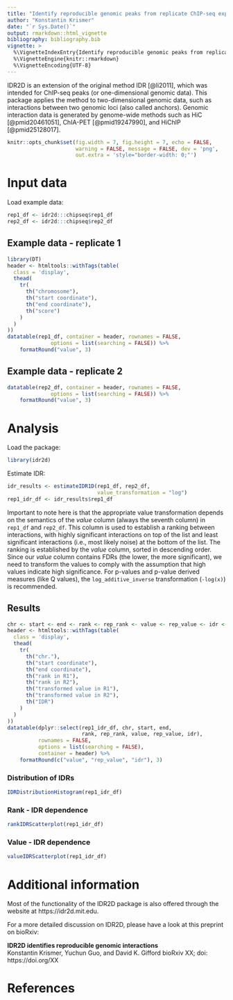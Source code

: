 ```yaml
---
title: "Identify reproducible genomic peaks from replicate ChIP-seq experiments"
author: "Konstantin Krismer"
date: "`r Sys.Date()`"
output: rmarkdown::html_vignette
bibliography: bibliography.bib
vignette: >
  %\VignetteIndexEntry{Identify reproducible genomic peaks from replicate ChIP-seq experiments}
  %\VignetteEngine{knitr::rmarkdown}
  %\VignetteEncoding{UTF-8}
---
```


IDR2D is an extension of the original method IDR [@li2011], which was intended for
ChIP-seq peaks (or one-dimensional genomic data). This package applies the
method to two-dimensional genomic data, such as interactions between two
genomic loci (also called anchors). Genomic interaction data is generated by
genome-wide methods such as HiC [@pmid20461051], ChIA-PET [@pmid19247990], 
and HiChIP [@pmid25128017].

```r
knitr::opts_chunk$set(fig.width = 7, fig.height = 7, echo = FALSE,
                      warning = FALSE, message = FALSE, dev = 'png',
                      out.extra = 'style="border-width: 0;"')
```

# Input data

Load example data:
```r
rep1_df <- idr2d:::chipseq$rep1_df
rep2_df <- idr2d:::chipseq$rep2_df
```

## Example data - replicate 1

```r
library(DT)
header <- htmltools::withTags(table(
  class = 'display',
  thead(
    tr(
      th("chromosome"),
      th("start coordinate"),
      th("end coordinate"),
      th("score")
    )
  )
))
datatable(rep1_df, container = header, rownames = FALSE,
              options = list(searching = FALSE)) %>%
    formatRound("value", 3)
```

## Example data - replicate 2

```r
datatable(rep2_df, container = header, rownames = FALSE,
              options = list(searching = FALSE)) %>%
    formatRound("value", 3)
```


# Analysis

Load the package:
```r
library(idr2d)
```

Estimate IDR:
```r
idr_results <- estimateIDR1D(rep1_df, rep2_df, 
                             value_transformation = "log")
rep1_idr_df <- idr_results$rep1_df
```

Important to note here is that the appropriate value transformation depends
on the semantics of the *value* column (always the seventh column) in `rep1_df`
and `rep2_df`. This column is used to establish a ranking between interactions,
with highly significant interactions on top of the list and least significant
interactions (i.e., most likely noise) at the bottom of the list. The ranking
is established by the *value* column, sorted in descending order. Since our 
*value* column contains FDRs (the lower, the more significant), we need to
transform the values to comply with the assumption that high values indicate
high significance. For p-values and p-value derived measures (like Q values),
the `log_additive_inverse` transformation (`-log(x)`) is recommended.

## Results

```r
chr <- start <- end <- rank <- rep_rank <- value <- rep_value <- idr <- NULL
header <- htmltools::withTags(table(
  class = 'display',
  thead(
    tr(
      th("chr."),
      th("start coordinate"),
      th("end coordinate"),
      th("rank in R1"),
      th("rank in R2"),
      th("transformed value in R1"),
      th("transformed value in R2"),
      th("IDR")
    )
  )
))
datatable(dplyr::select(rep1_idr_df, chr, start, end,
                        rank, rep_rank, value, rep_value, idr), 
          rownames = FALSE,
          options = list(searching = FALSE),
          container = header) %>%
    formatRound(c("value", "rep_value", "idr"), 3)
```

### Distribution of IDRs

```r
IDRDistributionHistogram(rep1_idr_df)
```

### Rank - IDR dependence

```r
rankIDRScatterplot(rep1_idr_df)
```

### Value - IDR dependence

```r
valueIDRScatterplot(rep1_idr_df)
```

# Additional information

Most of the functionality of the IDR2D package is also offered through 
the website at https://idr2d.mit.edu.

For a more detailed discussion on IDR2D, please have a look at 
this preprint on bioRxiv:

**IDR2D identifies reproducible genomic interactions**  
Konstantin Krismer, Yuchun Guo, and David K. Gifford
bioRxiv XX; doi: https://doi.org/XX

# References
